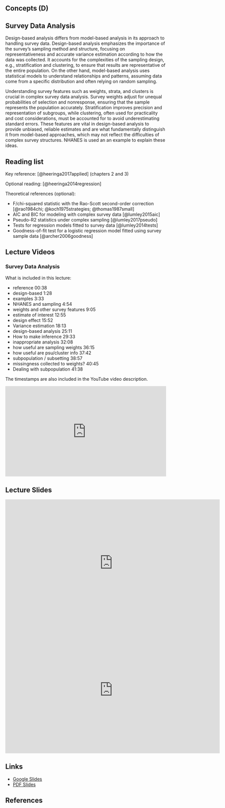 ## Concepts (D) {.unnumbered}

## Survey Data Analysis

Design-based analysis differs from model-based analysis in its approach to handling survey data. Design-based analysis emphasizes the importance of the survey's sampling method and structure, focusing on representativeness and accurate variance estimation according to how the data was collected. It accounts for the complexities of the sampling design, e.g., stratification and clustering, to ensure that results are representative of the entire population. On the other hand, model-based analysis uses statistical models to understand relationships and patterns, assuming data come from a specific distribution and often relying on random sampling.

Understanding survey features such as weights, strata, and clusters is crucial in complex survey data analysis. Survey weights adjust for unequal probabilities of selection and nonresponse, ensuring that the sample represents the population accurately. Stratification improves precision and representation of subgroups, while clustering, often used for practicality and cost considerations, must be accounted for to avoid underestimating standard errors. These features are vital in design-based analysis to provide unbiased, reliable estimates and are what fundamentally distinguish it from model-based approaches, which may not reflect the difficulties of complex survey structures. NHANES is used an an example to explain these ideas.

## Reading list

Key reference: [@heeringa2017applied] (chapters 2 and 3)

Optional reading: [@heeringa2014regression]

Theoretical references (optional):

-   F/chi-squared statistic with the Rao-Scott second-order correction [@rao1984chi; @koch1975strategies; @thomas1987small]
-   AIC and BIC for modeling with complex survey data [@lumley2015aic]
-   Pseudo-R2 statistics under complex sampling [@lumley2017pseudo]
-   Tests for regression models fitted to survey data [@lumley2014tests]
-   Goodness-of-fit test for a logistic regression model fitted using survey sample data [@archer2006goodness]

## Lecture Videos

::: callout-tip
### Survey Data Analysis

What is included in this lecture:

-   reference 00:38
-   design-based 1:28
-   examples 3:33
-   NHANES and sampling 4:54
-   weights and other survey features 9:05
-   estimate of interest 12:55
-   design effect 15:52
-   Variance estimation 18:13
-   design-based analysis 25:11
-   How to make inference 29:33
-   inappropriate analysis 32:08
-   how useful are sampling weights 36:15
-   how useful are psu/cluster info 37:42
-   subpopulation / subsetting 38:57
-   missingness collected to weights? 40:45
-   Dealing with subpopulation 41:38

The timestamps are also included in the YouTube video description.
:::

::: {style="position: relative; padding-bottom: 56.25%; height: 0; overflow: hidden;"}
<iframe src="https://www.youtube.com/embed/Qe3C-SwFG_I" style="position: absolute; top: 0; left: 0; width: 100%; height: 100%; border:0;" allowfullscreen>

</iframe>
:::

## Lecture Slides

<iframe src="https://docs.google.com/presentation/d/e/2PACX-1vTdLkc9eDH32ikTJYtDID38VfTC701SPvr5QauQ2DuUUyH0u-PYG91l2NPf_ae_s_KdqqxBCGeD_6UA/embed?start=false&amp;loop=false&amp;delayms=3000" frameborder="0" width="672" height="398" allowfullscreen="true" mozallowfullscreen="true" webkitallowfullscreen="true">

</iframe>

<iframe src="https://docs.google.com/presentation/d/e/2PACX-1vTBoGmA1QF_3C_OZsFRdiPLJDP-q--DwYJZO0PwX91UsuuWG7aVYeFZL9nysLK16hogZWX2bifJHWJE/embed?start=false&loop=false&delayms=3000" frameborder="0" width="672" height="398" allowfullscreen="true" mozallowfullscreen="true" webkitallowfullscreen="true"></iframe>

## Links

-   [Google Slides](https://docs.google.com/presentation/d/1HRlmPhts186XlwgbS12uC6iRGRruXdMMOPGLN3C0wG0/edit?usp=sharing)
-   [PDF Slides](slides/Survey.pdf)

## References
